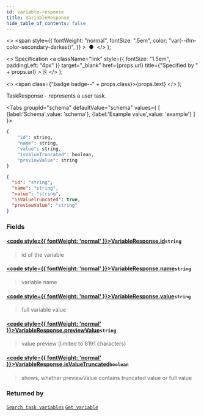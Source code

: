 ```yaml
---
id: variable-response
title: VariableResponse
hide_table_of_contents: false
---
```



  <>
    <span
      style={{
        fontWeight: "normal",
        fontSize: ".5em",
        color: "var(--ifm-color-secondary-darkest)",
      }}
    >
      &nbsp;●&nbsp;
    </span>
  </>
);

  <>
    Specification
    <a
      className="link"
      style={{ fontSize: "1.5em", paddingLeft: "4px" }}
      target="_blank"
      href={props.url}
      title={"Specified by " + props.url}
    >
      ⎘
    </a>
  </>
);

  <>
    <span class={"badge badge--" + props.class}>{props.text}</span>
  </>
);

TaskResponse - represents a user task.

<Tabs groupId="schema" defaultValue="schema" values={
[
{label:'Schema',value: 'schema'},
{label:'Example value',value: 'example'}
]
}>
<TabItem value='schema'>

```graphql
{
    "id": string,
    "name": string,
    "value": string,
    "isValueTruncated": boolean,
    "previewValue": string
}
```

</TabItem>

<TabItem value='example'>

```json
{
  "id": "string",
  "name": "string",
  "value": "string",
  "isValueTruncated": true,
  "previewValue": "string"
}
```

</TabItem>
</Tabs>

### Fields

#### [<code style={{ fontWeight: 'normal' }}>VariableResponse.<b>id</b></code>](#)<Bullet />`string` <Badge class="secondary" text="non-null"/>

> id of the variable

#### [<code style={{ fontWeight: 'normal' }}>VariableResponse.<b>name</b></code>](#)<Bullet />`string` <Badge class="secondary" text="non-null"/>

> variable name

#### [<code style={{ fontWeight: 'normal' }}>VariableResponse.<b>value</b></code>](#)<Bullet />`string` <Badge class="secondary" text="non-null"/>

> full variable value

#### [<code style={{ fontWeight: 'normal' }}>VariableResponse.<b>previewValue</b></code>](#)<Bullet />`string` <Badge class="secondary" text="non-null"/>

> value preview (limited to 8191 characters)

#### [<code style={{ fontWeight: 'normal' }}>VariableResponse.<b>isValueTruncated</b></code>](#)<Bullet />`boolean` <Badge class="secondary" text="non-null"/>

> shows, whether previewValue contains truncated value or full value

### Returned by

[`Search task variables`](/docs/apis-tools/tasklist-api-rest/controllers/tasklist-api-rest-task-controller.md#search-task-variables) <Badge class="secondary" text="POST"/> <Bullet />
[`Get variable`](/docs/apis-tools/tasklist-api-rest/controllers/tasklist-api-rest-variables-controller.md#get-variable) <Badge class="secondary" text="GET"/>
